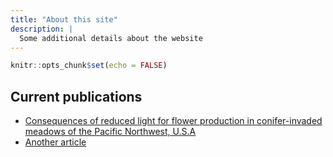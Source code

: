 ```yaml
---
title: "About this site"
description: |
  Some additional details about the website
---
```


```r
knitr::opts_chunk$set(echo = FALSE)
```

## Current publications
- [Consequences of reduced light for flower production in conifer-invaded meadows of the Pacific Northwest, U.S.A](articles/article1.html)
- [Another article](articles/article2.html)
